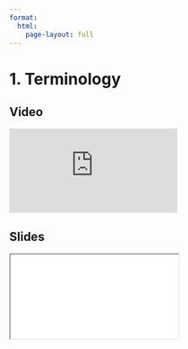 ```yaml
---
format:
  html:
    page-layout: full
---
```


# 1. Terminology

::: {.panel-tabset .nav-pills}

## Video

<iframe
    class="video"
    src="https://www.youtube.com/embed/eIgYVRnAcuc?start=0&end=388&rel=0" 
    title="Module 4 Video - Terminology"
    frameborder="0"
    allow="accelerometer; autoplay; clipboard-write; encrypted-media; gyroscope; picture-in-picture"
    allowfullscreen
></iframe>

## Slides

<iframe
    class="slide-deck"
    src="slides/module4_01.html"
></iframe>

:::
